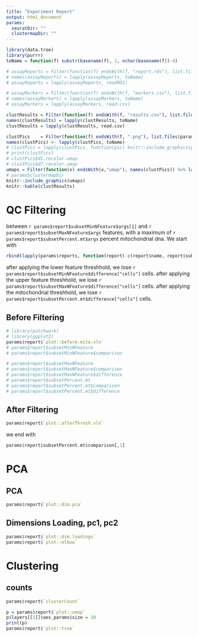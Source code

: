 ```yaml
---
title: "Experiment Report"
output: html_document
params:
  seuratDir: ""
  clustermapDir: ""
---
```

```r
library(data.tree)
library(purrr)
toName = function(f) substr(basename(f), 1, nchar(basename(f))-4)

# assayReports = Filter(function(f) endsWith(f, "report.rds"), list.files(params$seuratDir, full.names = T))
# names(assayReports) = lapply(assayReports, toName)
# assayReports = lapply(assayReports, readRDS)

# assayMarkers = Filter(function(f) endsWith(f, "markers.csv"), list.files(params$seuratDir, full.names = T))
# names(assayMarkers) = lapply(assayMarkers, toName)
# assayMarkers = lapply(assayMarkers, read.csv)

clustResults = Filter(function(f) endsWith(f, "results.csv"), list.files(params$clustermapDir, full.names = T))
names(clustResults) = lapply(clustResults, toName)
clustResults = lapply(clustResults, read.csv)

clustPics    = Filter(function(f) endsWith(f, ".png"), list.files(params$clustermapDir, recursive = T, full.names = T))
names(clustPics) <- lapply(clustPics, toName)
# clustPics = lapply(clustPics, function(pic) knitr::include_graphics(pic))
# print(clustPics)
# clustPics$d1.recolor.umap
# clustPics$d7.recolor.umap
umaps = Filter(function(x) endsWith(x,"umap"), names(clustPics)) %>% lapply(function(n) clustPics[[n]]) %>% unlist(recursive = T)
# params$clustermapDir
knitr::include_graphics(umaps)
knitr::kable(clustResults)
```


# QC Filtering

between `r params$report$subsetMinNFeature$args[1]` and `r params$report$subsetMaxNFeature$args` features,
with a maximum of `r params$report$subsetPercent.mt$args` percent mitochondrial dna.
We start with 
```r

rbind(lapply(params$reports, function(report) c(report$name, report$subsetMinNFeature$comparison[,1])))
```
after applying the lower feature threshhold, we lose `r params$report$subsetMinNFeature$difference["cells"]` cells.
after applying the upper feature threshhold, we lose `r params$report$subsetMaxNFeature$difference["cells"]` cells.
after applying the mitochondrial threshhold, we lose `r params$report$subsetPercent.mt$difference["cells"]` cells.

## Before Filtering
```r
# library(patchwork)
# library(ggplot2)
params$report$`plot::before.mito.vln`
# params$report$subsetMinNFeature
# params$report$subsetMinNFeature$comparison

# params$report$subsetMaxNFeature
# params$report$subsetMaxNFeature$comparison
# params$report$subsetMaxNFeature$difference
# params$report$subsetPercent.mt
# params$report$subsetPercent.mt$comparison
# params$report$subsetPercent.mt$difference
```


## After Filtering
```r
params$report$`plot::afterThresh.vln`
```

we end with
```r
params$report$subsetPercent.mt$comparison[,1]
```

# PCA 

## PCA
```r
params$report$`plot::dim.pca`
```

## Dimensions Loading, pc1, pc2
```r
params$report$`plot::dim.loadings`
params$report$`plot::elbow`
```

# Clustering

## counts
```r
params$report$`clusterCount`
```
```r
p = params$report$`plot::umap`
p$layers[[2]]$aes_params$size = 10
print(p)
params$report$`plot::tsne`
```
